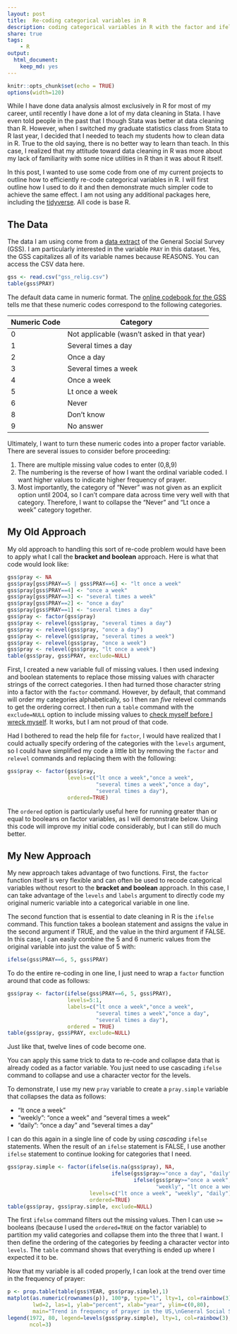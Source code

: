 ```yaml
---
layout: post
title:  Re-coding categorical variables in R
description: coding categorical variables in R with the factor and ifelse command
share: true
tags:
    - R
output: 
  html_document: 
    keep_md: yes
---
```


```r
knitr::opts_chunk$set(echo = TRUE)
options(width=120)
```

While I have done data analysis almost exclusively in R for most of my career, until recently I have done a lot of my data cleaning in Stata. I have even told people in the past that I though Stata was better at data cleaning than R. However, when I switched my graduate statistics class from Stata to R last year, I decided that I needed to teach my students how to clean data in R. True to the old saying, there is no better way to learn than teach. In this case, I realized that my attitude toward data cleaning in R was more about my lack of familiarity with some nice utilities in R than it was about R itself. 

In this post, I wanted to use some code from one of my current projects to outline how to efficiently re-code categorical variables in R. I will first outline how I used to do it and then demonstrate much simpler code to achieve the same effect. I am not using any additional packages here, including the [tidyverse](https://www.tidyverse.org/). All code is base R.

## The Data

The data I am using come from a [data extract](https://gssdataexplorer.norc.org/projects/40124) of the General Social Survey (GSS). I am particularly interested in the variable `PRAY` in this dataset. Yes, the GSS capitalizes all of its variable names because REASONS. You can access the CSV data here. 

```r
gss <- read.csv("gss_relig.csv")
table(gss$PRAY)
```

The default data came in numeric format. The [online codebook for the GSS](https://gssdataexplorer.norc.org/variables/315/vshow) tells me that these numeric codes correspond to the following categories. 

Numeric Code | Category
-------------|---------------------------------------------
0            | Not applicable (wasn't asked in that year)
1            | Several times a day
2            | Once a day
3            | Several times a week
4            | Once a week
5            | Lt once a week
6            | Never
8            | Don't know
9            | No answer

Ultimately, I want to turn these numeric codes into a proper factor variable. There are several issues to consider before proceeding:

1. There are multiple missing value codes to enter (0,8,9)
2. The numbering is the reverse of how I want the ordinal variable coded. I want higher values to indicate higher frequency of prayer.
3. Most importantly, the category of "Never" was not given as an explicit option until 2004, so I can't compare data across time very well with that category. Therefore, I want to collapse the "Never" and "Lt once a week" category together. 

## My Old Approach

My old approach to handling this sort of re-code problem would have been to apply what I call the **bracket and boolean** approach. Here is what that code would look like: 

```r
gss$pray <- NA
gss$pray[gss$PRAY==5 | gss$PRAY==6] <- "lt once a week"
gss$pray[gss$PRAY==4] <- "once a week"
gss$pray[gss$PRAY==3] <- "several times a week"
gss$pray[gss$PRAY==2] <- "once a day"
gss$pray[gss$PRAY==1] <- "several times a day"
gss$pray <- factor(gss$pray)
gss$pray <- relevel(gss$pray, "several times a day")
gss$pray <- relevel(gss$pray, "once a day")
gss$pray <- relevel(gss$pray, "several times a week")
gss$pray <- relevel(gss$pray, "once a week")
gss$pray <- relevel(gss$pray, "lt once a week")
table(gss$pray, gss$PRAY, exclude=NULL)
```

First, I created a new variable full of missing values. I then used indexing and boolean statements to replace those missing values with character strings of the correct categories. I then had turned those character string into a factor with the `factor` command. However, by default, that command will order my categories alphabetically, so I then ran *five* relevel commands to get the ordering correct. I then run a `table` command with the `exclude=NULL` option to include missing values to [check myself before I wreck myself](https://www.youtube.com/watch?v=bCY9L3Xidoo). It works, but I am not proud of that code. 

Had I bothered to read the help file for `factor`, I would have realized that I could actually specify ordering of the categories with the `levels` argument, so I could have simplified my code a little bit by removing the `factor` and `relevel` commands and replacing them with the following:

```r
gss$pray <- factor(gss$pray,
                   levels=c("lt once a week","once a week",
                            "several times a week","once a day",
                            "several times a day"),
                   ordered=TRUE)
```

The `ordered` option is particularly useful here for running greater than or equal to booleans on factor variables, as I will demonstrate below. Using this code will improve my initial code considerably, but I can still do much better. 

## My New Approach

My new approach takes advantage of two functions. First, the `factor` function itself is very flexible and can often be used to recode categorical variables without resort to the **bracket and boolean** approach. In this case, I can take advantage of the `levels` and `labels` argument to directly code my original numeric variable into a categorical variable in one line. 

The second function that is essential to date cleaning in R is the `ifelse` command. This function takes a boolean statement and assigns the value in the second argument if TRUE, and the value in the third argument if FALSE. In this case, I can easily combine the 5 and 6 numeric values from the original variable into just the value of 5 with:

```r
ifelse(gss$PRAY==6, 5, gss$PRAY)
```

To do the entire re-coding in one line, I just need to wrap a `factor` function around that code as follows: 

```r
gss$pray <- factor(ifelse(gss$PRAY==6, 5, gss$PRAY), 
                   levels=5:1,
                   labels=c("lt once a week","once a week",
                            "several times a week","once a day",
                            "several times a day"), 
                   ordered = TRUE)
table(gss$pray, gss$PRAY, exclude=NULL)
```

Just like that, twelve lines of code become one. 

You can apply this same trick to data to re-code and collapse data that is already coded as a factor variable. You just need to use cascading `ifelse` command to collapse and use a character vector for the levels.

To demonstrate, I use my new `pray` variable to create a `pray.simple` variable that collapses the data as follows:

- "lt once a week"
- "weekly": "once a week" and "several times a week"
- "daily": "once a day" and "several times a day"

I can do this again in a single line of code by using *cascading* `ifelse` statements. When the result of an `ifelse` statement is FALSE, I use another `ifelse` statement to continue looking for categories that I need. 

```r
gss$pray.simple <- factor(ifelse(is.na(gss$pray), NA,
                                 ifelse(gss$pray>="once a day", "daily",
                                        ifelse(gss$pray>="once a week",
                                               "weekly", "lt once a week"))),
                          levels=c("lt once a week", "weekly", "daily"), 
                          ordered=TRUE)
table(gss$pray, gss$pray.simple, exclude=NULL)
```

The first `ifelse` command filters out the missing values. Then I can use `>=` booleans (because I used the `ordered=TRUE` on the factor variable) to partition my valid categories and collapse them into the three that I want. I then define the ordering of the categories by feeding a character vector into `levels`. The `table` command shows that everything is ended up where I expected it to be. 

Now that my variable is all coded properly, I can look at the trend over time in the frequency of prayer:

```r
p <- prop.table(table(gss$YEAR, gss$pray.simple),1)
matplot(as.numeric(rownames(p)), 100*p, type="l", lty=1, col=rainbow(3),
        lwd=2, las=1, ylab="percent", xlab="year", ylim=c(0,80),
        main="Trend in frequency of prayer in the US,\nGeneral Social Survey")
legend(1972, 80, legend=levels(gss$pray.simple), lty=1, col=rainbow(3),
       ncol=3)
```